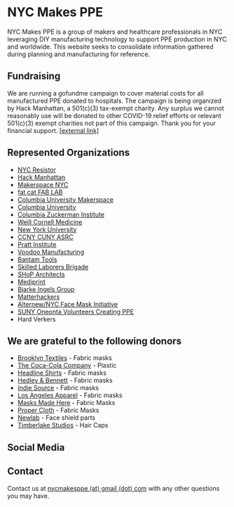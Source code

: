
# NYC Makes PPE

NYC Makes PPE is a group of makers and healthcare professionals in NYC leveraging DIY manufacturing technology to support PPE production in NYC and worldwide. This website seeks to consolidate information gathered during planning and manufacturing for reference.

## Fundraising

We are running a gofundme campaign to cover material costs for all manufactured PPE donated to hospitals. The campaign is being organized by Hack Manhattan, a 501(c)(3) tax-exempt charity. Any surplus we cannot reasonably use will be donated to other COVID-19 relief efforts or relevant 501(c)(3) exempt charities not part of this campaign. Thank you for your financial support. [\[external link\]](https://charity.gofundme.com/o/en/campaign/nyc-makes-ppe-covid-19)

## Represented Organizations

- [NYC Resistor](https://www.nycresistor.com)
- [Hack Manhattan](https://hackmanhattan.com)
- [Makerspace NYC](https://www.makerspace.nyc)
- [fat cat FAB LAB](https://www.fatcatfablab.org)
- [Columbia University Makerspace](https://make.columbia.edu)
- [Columbia University](https://columbia.edu)
- [Columbia Zuckerman Institute](https://zuckermaninstitute.columbia.edu)
- [Weill Cornell Medicine](https://weill.cornell.edu)
- [New York University](http://www.nyu.edu)
- [CCNY CUNY ASRC](https://asrc.gc.cuny.edu)
- [Pratt Institute](https://www.pratt.edu)
- [Voodoo Manufacturing](https://voodoomfg.com)
- [Bantam Tools](https://www.bantamtools.com)
- [Skilled Laborers Brigade](https://www.skilledlaborersbrigade.com)
- [SHoP Architects](https://www.skilledlaborersbrigade.com)
- [Mediprint](https://mediprint.us)
- [Bjarke Ingels Group](https://big.dk/#projects)
- [Matterhackers](https://www.matterhackers.com)
- [Alternew/NYC Face Mask Initiative](https://alternew.com/nyc-face-masks-initiative)
- [SUNY Oneonta Volunteers Creating PPE](https://suny.oneonta.edu/science-discovery-center)
- Hard Verkers


<div id="donors">

## We are grateful to the following donors

- [Brooklyn Textiles](https://bk-textiles.com) - Fabric masks
- [The Coca-Cola Company](https://www.coca-colacompany.com/home) - Plastic
- [Headline Shirts](http://headlineshirts.net) - Fabric masks
- [Hedley & Bennett](https://www.hedleyandbennett.com) - Fabric masks
- [Indie Source](https://indiesource.com) - Fabric masks
- [Los Angeles Apparel](https://losangelesapparel.net) - Fabric masks
- [Masks Made Here](http://saveourfactory.com) - Fabric Masks
- [Proper Cloth](https://propercloth.com) - Fabric Masks
- [Newlab](https://newlab.com) - Face shield parts
- [Timberlake Studios](http://www.timberlakestudios.com) - Hair Caps

</div>

## Social Media

<Social />

## Contact

Contact us at [nycmakesppe (at) gmail (dot) com](mailto:nycmakesppe@gmail.com) with any other questions you may have.
